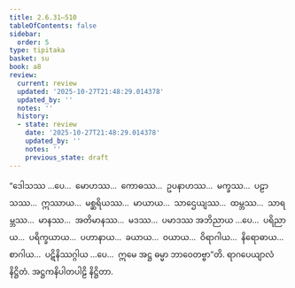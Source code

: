 ```yaml
---
title: 2.6.31–510
tableOfContents: false
sidebar:
  order: 5
type: tipitaka
basket: su
book: a8
review:
  current: review
  updated: '2025-10-27T21:48:29.014378'
  updated_by: ''
  notes: ''
  history:
  - state: review
    date: '2025-10-27T21:48:29.014378'
    updated_by: ''
    notes: ''
    previous_state: draft
---
```



<ReviewStatus review={frontmatter.review} showDetails={true} />

<HypothesisAnnotation frontmatter={frontmatter} />

<DynamicBreadcrumb />

<Division number="147–626" book="a8" e="ch" v="17">

<Paragraph number="861" book="a8">
“ဒေါသဿ …ပေ…  မောဟဿ…  ကောဓဿ…  ဥပနာဟဿ…  မက္ခဿ…  ပဠာသဿ…  ဣဿာယ…  မစ္ဆရိယဿ…  မာယာယ…  သာဌေယျဿ…  ထမ္ဘဿ…  သာရမ္ဘဿ…  မာနဿ…  အတိမာနဿ…  မဒဿ…  ပမာဒဿ အဘိညာယ …ပေ…  ပရိညာယ…  ပရိက္ခယာယ…  ပဟာနာယ…  ခယာယ…  ဝယာယ…  ဝိရာဂါယ…  နိရောဓာယ…  စာဂါယ…  ပဋိနိဿဂ္ဂါယ …ပေ…  ဣမေ အဋ္ဌ ဓမ္မာ ဘာဝေတဗ္ဗာ”တိ.

</Paragraph>
</Division>

<Paragraph number="862" type="center" book="a8">
ရာဂပေယျာလံ နိဋ္ဌိတံ.



</Paragraph>

<Paragraph number="863" type="center" book="a8">
အဋ္ဌကနိပါတပါဠိ နိဋ္ဌိတာ.
</Paragraph>